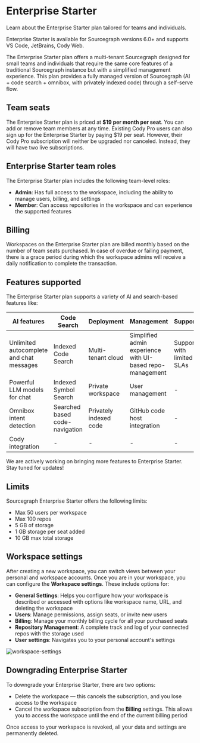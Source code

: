 # Enterprise Starter

<p className="subtitle">Learn about the Enterprise Starter plan tailored for teams and individuals.</p>

<Callout type="info">Enterprise Starter is available for Sourcegraph versions 6.0+ and supports VS Code, JetBrains, Cody Web.</Callout>

The Enterprise Starter plan offers a multi-tenant Sourcegraph designed for small teams and individuals that require the same core features of a traditional Sourcegraph instance but with a simplified management experience. This plan provides a fully managed version of Sourcegraph (AI + code search + omnibox, with privately indexed code) through a self-serve flow.

## Team seats

The Enterprise Starter plan is priced at **$19 per month per seat**. You can add or remove team members at any time. Existing Cody Pro users can also sign up for the Enterprise Starter by paying $19 per seat. However, their Cody Pro subscription will neither be upgraded nor canceled. Instead, they will have two live subscriptions.

## Enterprise Starter team roles

The Enterprise Starter plan includes the following team-level roles:

- **Admin**: Has full access to the workspace, including the ability to manage users, billing, and settings
- **Member**: Can access repositories in the workspace and can experience the supported features

## Billing

Workspaces on the Enterprise Starter plan are billed monthly based on the number of team seats purchased. In case of overdue or failing payment, there is a grace period during which the workspace admins will receive a daily notification to complete the transaction.

## Features supported

The Enterprise Starter plan supports a variety of AI and search-based features like:

|             **AI features**              |        **Code Search**         |     **Deployment**     |                      **Management**                       |        **Support**        |
| ---------------------------------------- | ------------------------------ | ---------------------- | --------------------------------------------------------- | ------------------------- |
| Unlimited autocomplete and chat messages | Indexed Code Search            | Multi-tenant cloud     | Simplified admin experience with UI-based repo-management | Support with limited SLAs |
| Powerful LLM models for chat             | Indexed Symbol Search          | Private workspace      | User management                                           | -                         |
| Omnibox intent detection                 | Searched based code-navigation | Privately indexed code | GitHub code host integration                              | -                         |
| Cody integration                         | -                              | -                      | -                                                         | -                         |


<Callout type="note">We are actively working on bringing more features to Enterprise Starter. Stay tuned for updates!</Callout>

## Limits

Sourcegraph Enterprise Starter offers the following limits:

- Max 50 users per workspace
- Max 100 repos
- 5 GB of storage
- 1 GB storage per seat added
- 10 GB max total storage

## Workspace settings

After creating a new workspace, you can switch views between your personal and workspace accounts. Once you are in your workspace, you can configure the **Workspace settings**. These include options for:

- **General Settings**: Helps you configure how your workspace is described or accessed with options like workspace name, URL, and deleting the workspace
- **Users**: Manage permissions, assign seats, or invite new users
- **Billing**: Manage your monthly billing cycle for all your purchased seats
- **Repository Management**: A complete track and log of your connected repos with the storage used
- **User settings**: Navigates you to your personal account's settings

![workspace-settings](https://storage.googleapis.com/sourcegraph-assets/Docs/workspace-settings-125.jpg)

## Downgrading Enterprise Starter

To downgrade your Enterprise Starter, there are two options:

- Delete the workspace — this cancels the subscription, and you lose access to the workspace
- Cancel the workspace subscription from the **Billing** settings. This allows you to access the workspace until the end of the current billing period

Once access to your workspace is revoked, all your data and settings are permanently deleted.
